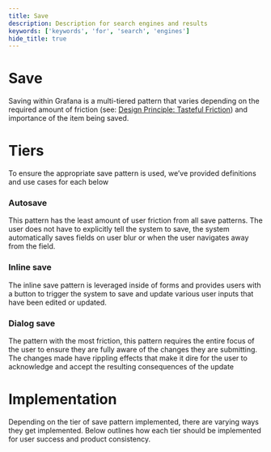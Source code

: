 ```yaml
---
title: Save
description: Description for search engines and results
keywords: ['keywords', 'for', 'search', 'engines']
hide_title: true
---
```



# Save <Badge text='draft' color='orange'></Badge>


Saving within Grafana is a multi-tiered pattern that varies depending on the required amount of friction (see: [Design Principle: Tasteful Friction](/design-system/Foundations/design-principles#tasteful-friction)) and importance of the item being saved.


# Tiers

To ensure the appropriate save pattern is used, we’ve provided definitions and use cases for each below

### **Autosave**

This pattern has the least amount of user friction from all save patterns. The user does not have to explicitly tell the system to save, the system automatically saves fields on user blur or when the user navigates away from the field.


### **Inline save**

The inline save pattern is leveraged inside of forms and provides users with a button to trigger the system to save and update various user inputs that have been edited or updated.

### **Dialog save**

The pattern with the most friction, this pattern requires the entire focus of the user to ensure they are fully aware of the changes they are submitting. The changes made have rippling effects that make it dire for the user to acknowledge and accept the resulting consequences of the update


# Implementation

Depending on the tier of save pattern implemented, there are varying ways they get implemented. Below outlines how each tier should be implemented for user success and product consistency.
